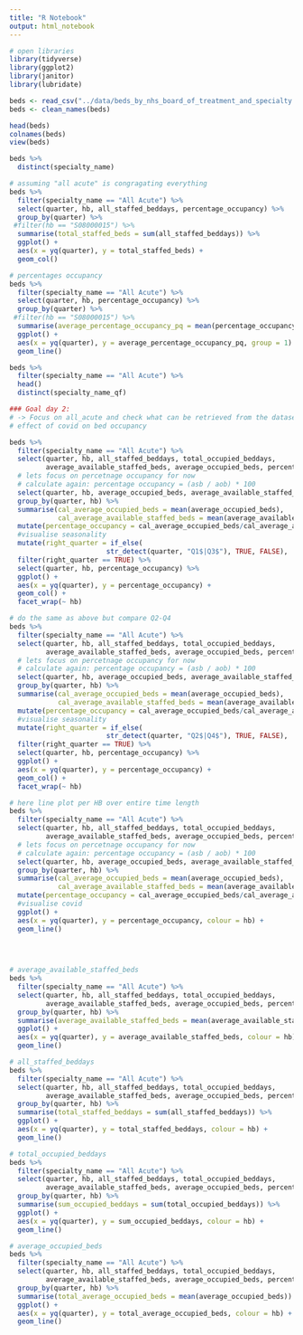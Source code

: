 ```yaml
---
title: "R Notebook"
output: html_notebook
---
```


```r
# open libraries
library(tidyverse)
library(ggplot2)
library(janitor)
library(lubridate)
```

```r
beds <- read_csv("../data/beds_by_nhs_board_of_treatment_and_specialty.csv")
beds <- clean_names(beds)
```

```r
head(beds)
colnames(beds)
view(beds)
```

```r
beds %>% 
  distinct(specialty_name)
```

```r
# assuming "all acute" is congragating everything
beds %>% 
  filter(specialty_name == "All Acute") %>% 
  select(quarter, hb, all_staffed_beddays, percentage_occupancy) %>% 
  group_by(quarter) %>% 
 #filter(hb == "S08000015") %>% 
  summarise(total_staffed_beds = sum(all_staffed_beddays)) %>% 
  ggplot() +
  aes(x = yq(quarter), y = total_staffed_beds) +
  geom_col()
```


```r
# percentages occupancy
beds %>% 
  filter(specialty_name == "All Acute") %>% 
  select(quarter, hb, percentage_occupancy) %>% 
  group_by(quarter) %>% 
 #filter(hb == "S08000015") %>% 
  summarise(average_percentage_occupancy_pq = mean(percentage_occupancy)) %>% 
  ggplot() +
  aes(x = yq(quarter), y = average_percentage_occupancy_pq, group = 1) +
  geom_line()

```

```r
beds %>% 
  filter(specialty_name == "All Acute") %>% 
  head()
  distinct(specialty_name_qf)
```

```r
### Goal day 2:
# -> Focus on all_acute and check what can be retrieved from the dataset to answer:
# effect of covid on bed occupancy

beds %>% 
  filter(specialty_name == "All Acute") %>% 
  select(quarter, hb, all_staffed_beddays, total_occupied_beddays, 
         average_available_staffed_beds, average_occupied_beds, percentage_occupancy) %>% 
  # lets focus on percetnage occupancy for now
  # calculate again: percentage occupancy = (asb / aob) * 100
  select(quarter, hb, average_occupied_beds, average_available_staffed_beds) %>% 
  group_by(quarter, hb) %>% 
  summarise(cal_average_occupied_beds = mean(average_occupied_beds),
            cal_average_available_staffed_beds = mean(average_available_staffed_beds)) %>% 
  mutate(percentage_occupancy = cal_average_occupied_beds/cal_average_available_staffed_beds) %>% 
  #visualise seasonality
  mutate(right_quarter = if_else(
                        str_detect(quarter, "Q1$|Q3$"), TRUE, FALSE), .before = hb) %>% 
  filter(right_quarter == TRUE) %>%
  select(quarter, hb, percentage_occupancy) %>% 
  ggplot() +
  aes(x = yq(quarter), y = percentage_occupancy) +
  geom_col() +
  facet_wrap(~ hb)

```

```r
# do the same as above but compare Q2-Q4
beds %>% 
  filter(specialty_name == "All Acute") %>% 
  select(quarter, hb, all_staffed_beddays, total_occupied_beddays, 
         average_available_staffed_beds, average_occupied_beds, percentage_occupancy) %>% 
  # lets focus on percetnage occupancy for now
  # calculate again: percentage occupancy = (asb / aob) * 100
  select(quarter, hb, average_occupied_beds, average_available_staffed_beds) %>% 
  group_by(quarter, hb) %>% 
  summarise(cal_average_occupied_beds = mean(average_occupied_beds),
            cal_average_available_staffed_beds = mean(average_available_staffed_beds)) %>% 
  mutate(percentage_occupancy = cal_average_occupied_beds/cal_average_available_staffed_beds) %>% 
  #visualise seasonality
  mutate(right_quarter = if_else(
                        str_detect(quarter, "Q2$|Q4$"), TRUE, FALSE), .before = hb) %>% 
  filter(right_quarter == TRUE) %>%
  select(quarter, hb, percentage_occupancy) %>% 
  ggplot() +
  aes(x = yq(quarter), y = percentage_occupancy) +
  geom_col() +
  facet_wrap(~ hb)
```




```r
# here line plot per HB over entire time length
beds %>% 
  filter(specialty_name == "All Acute") %>% 
  select(quarter, hb, all_staffed_beddays, total_occupied_beddays, 
         average_available_staffed_beds, average_occupied_beds, percentage_occupancy) %>% 
  # lets focus on percetnage occupancy for now
  # calculate again: percentage occupancy = (asb / aob) * 100
  select(quarter, hb, average_occupied_beds, average_available_staffed_beds) %>% 
  group_by(quarter, hb) %>% 
  summarise(cal_average_occupied_beds = mean(average_occupied_beds),
            cal_average_available_staffed_beds = mean(average_available_staffed_beds)) %>% 
  mutate(percentage_occupancy = cal_average_occupied_beds/cal_average_available_staffed_beds) %>% 
  #visualise covid
  ggplot() +
  aes(x = yq(quarter), y = percentage_occupancy, colour = hb) +
  geom_line()
  

  
```

```r
# average_available_staffed_beds
beds %>% 
  filter(specialty_name == "All Acute") %>% 
  select(quarter, hb, all_staffed_beddays, total_occupied_beddays, 
         average_available_staffed_beds, average_occupied_beds, percentage_occupancy) %>% 
  group_by(quarter, hb) %>% 
  summarise(average_available_staffed_beds = mean(average_available_staffed_beds)) %>% 
  ggplot() +
  aes(x = yq(quarter), y = average_available_staffed_beds, colour = hb) +
  geom_line()
```
```r
# all_staffed_beddays
beds %>% 
  filter(specialty_name == "All Acute") %>% 
  select(quarter, hb, all_staffed_beddays, total_occupied_beddays, 
         average_available_staffed_beds, average_occupied_beds, percentage_occupancy) %>% 
  group_by(quarter, hb) %>% 
  summarise(total_staffed_beddays = sum(all_staffed_beddays)) %>% 
  ggplot() +
  aes(x = yq(quarter), y = total_staffed_beddays, colour = hb) +
  geom_line()
```

```r
# total_occupied_beddays
beds %>% 
  filter(specialty_name == "All Acute") %>% 
  select(quarter, hb, all_staffed_beddays, total_occupied_beddays, 
         average_available_staffed_beds, average_occupied_beds, percentage_occupancy) %>% 
  group_by(quarter, hb) %>% 
  summarise(sum_occupied_beddays = sum(total_occupied_beddays)) %>% 
  ggplot() +
  aes(x = yq(quarter), y = sum_occupied_beddays, colour = hb) +
  geom_line()
```
```r
# average_occupied_beds
beds %>% 
  filter(specialty_name == "All Acute") %>% 
  select(quarter, hb, all_staffed_beddays, total_occupied_beddays, 
         average_available_staffed_beds, average_occupied_beds, percentage_occupancy) %>% 
  group_by(quarter, hb) %>% 
  summarise(total_average_occupied_beds = mean(average_occupied_beds)) %>% 
  ggplot() +
  aes(x = yq(quarter), y = total_average_occupied_beds, colour = hb) +
  geom_line()
```



